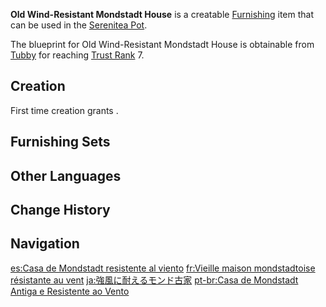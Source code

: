{{Furnishing Infobox
|id             = 370204
|image          = Item Old Wind-Resistant Mondstadt House.png
|category       = Building
|subcategory    = Mondstadt
|quality        = 3
|adeptal_energy = 60
|load           = 200
|reduced_load   = 100
|description    = A distinctive-looking Mondstadt building with a steep roof.<br>Said to be especially wind-resistant, this building is simple to construct and has a long history, allegedly dating back to the age of [[Decarabian]].<br>Due to this connection, it is not a common sight in Mondstadt today.
|mention        = Decarabian
|blueprint      = Trust Rank
|trust rank     = 7
}}
'''Old Wind-Resistant Mondstadt House''' is a creatable [[Furnishing]] item that can be used in the [[Serenitea Pot]].

The blueprint for Old Wind-Resistant Mondstadt House is obtainable from [[Tubby]] for reaching [[Trust Rank]] 7.

==Creation==
First time creation grants {{Item|Trust|24|x=60}}.
{{Recipe
|type = Creation
|time = 14h
|Fir Wood = 12
|Birch Wood = 6
|sort = Fir Wood;Birch Wood
}}

==Furnishing Sets==
{{Craft Usage|type=Furnishing Set}}

==Other Languages==
{{Other Languages
|en      = Old Wind-Resistant Mondstadt House
|zhs     = 抗击狂风的蒙德旧屋
|zhs_rm  = Kàngjí Kuángfēng de Méngdé Jiù Wū
|zht     = 抗擊狂風的蒙德舊屋
|zht_rm  = Kàngjí Kuángfēng de Méngdé Jiù Wū
|zh_tl   = 
|ja      = 強風に耐えるモンド古家
|ja_rm   = Kyoufuu ni Taeru Mondo Furuie
|ja_tl   = Resistant to Strong Wind Old Mondstadt House
|ko      = 바람에 강한 몬드풍 구옥
|ko_tl   = Resistant to Strong Wind Old Mondstadt House
|es      = Casa de Mondstadt resistente al viento
|es_tl   = Wind-Resistant Mondstadt House
|fr      = Vieille maison mondstadtoise résistante au vent
|fr_tl   = Old Wind-Resistant Mondstadt House
|ru      = Старый ветроустойчивый дом Мондштадта
|ru_tl   = Old Wind-Resistant Mondstadt House
|th      = บ้านเก่าต้านทานแรงลมแห่ง Mondstadt
|th_rm   = 
|th_tl   = 
|vi      = Nhà Cũ Mondstadt Chống Bão
|vi_tl   = 
|de      = Altes windresistentes Haus (Mondstadt)
|de_tl   = Old Wind-Resistant House (Mondstadt)
|id      = Rumah Tua Mondstadt yang Tahan Angin
|id_tl   = Wind-Resistant Old Mondstadt House
|pt      = Casa de Mondstadt Antiga e Resistente ao Vento
|pt_tl   = 
|tr      = Rüzgar Geçirmez Eski Mondstadt Evi
|tr_tl   = 
|it      = Vecchia casa di Mondstadt resistente al vento
|it_tl   = 
}}

==Change History==
{{Change History|1.5}}

==Navigation==
{{Furnishing Navbox|exterior}}

[[es:Casa de Mondstadt resistente al viento]]
[[fr:Vieille maison mondstadtoise résistante au vent]]
[[ja:強風に耐えるモンド古家]]
[[pt-br:Casa de Mondstadt Antiga e Resistente ao Vento]]